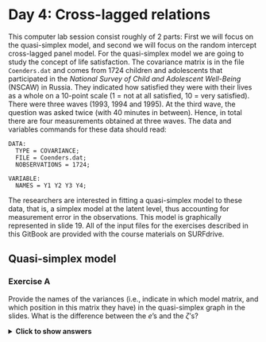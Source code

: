 # Day 4: Cross-lagged relations

This computer lab session consist roughly of 2 parts: First we will focus on the quasi-simplex model, and second we will focus on the random intercept cross-lagged panel model. For the quasi-simplex model we are going to study the concept of life satisfaction. The covariance matrix is in the file `Coenders.dat` and comes from 1724 children and adolescents that participated in the *National Survey of Child and Adolescent Well-Being* (NSCAW) in Russia. They indicated how satisfied they were with their lives as a whole on a 10-point scale (1 = not at all satisfied, 10 = very satisfied). There were three waves (1993, 1994 and 1995). At the third wave, the question was asked twice (with 40 minutes in between). Hence, in total there are four measurements obtained at three waves. The data and variables commands for these data should read:

```
DATA: 
  TYPE = COVARIANCE;
  FILE = Coenders.dat;
  NOBSERVATIONS = 1724;

VARIABLE: 
  NAMES = Y1 Y2 Y3 Y4;
```

The researchers are interested in fitting a quasi-simplex model to these data, that is, a simplex model at the latent level, thus accounting for measurement error in the observations. This model is graphically represented in slide 19. All of the input files for the exercises described in this GitBook are provided with the course materials on SURFdrive.


## Quasi-simplex model

### Exercise A
Provide the names of the variances (i.e., indicate in which model matrix, and which position in this matrix they have) in the quasi-simplex graph in the slides. What is the difference between the $e$’s and the $\zeta$’s?

<details>
  <summary><b>Click to show answers</b></summary>

$e$’s are residuals at the measurement level and can be found in the $\theta$-matrix. They only influence the observation at a single occasion in time. $\zeta$’s are residuals of the simplex process and can be found in the $\psi$-matrix. Their effect is carried forward to future observation through the autoregressive relationships. This difference allows Mplus to estimate both types of ``errors''. 

`r if(knitr::is_html_output()){"\\details"}`

### Exercise B
How would you specify the model in Mplus?

<details>
  <summary><b>Click to show answers</b></summary>
See the Mplus input file `Exercise B.inp`. 

`r if(knitr::is_html_output()){"\\details"}`

### Exercise C

Determine the number of degrees of freedom for this model (indicate how you obtained this number). Is it possible to estimate this model?

<details>
  <summary><b>Click to show answers</b></summary>

There are $\frac{4 \times 5}{2} = 10$ unique elements in $S$.

Free parameters:

- 4 residual variances at measurement level
- 1 factor variance
- 3 residual factor variances
- 3 regression parameters
- 11 parameters in total.

Therefore, we have $10 - 11 = -1$ *df*. It is not possible to estimate this model because we are trying to estimate more parameters than we have information in the data. 
`r if(knitr::is_html_output()){"\\details"}`

### Exercise D

To make sure a quasi-simplex model is identified, often the variances of the measurement errors are constrained to be equal over time. How can you do this in Mplus? How many *df* does this model have?

<details>
  <summary><b>Click to show answers</b></summary>

See the Mplus input file `Exercise E.inp` for how to constrain the measurement error variances over time. With constrained measurment error variances, we estimate 3 parameters less. So, we estimate $11 - 3 = 8$ and therefore have $10 - 8 = 2$ *df*. 

`r if(knitr::is_html_output()){"\\details"}`

### Exercise E
Run the model and report on the model fit.

<details>
  <summary><b>Click to show answers</b></summary>
We find the below fit indices: 

- $\chi^{2}$ = 13.29 with *df* = 2, $p = .0013$,
- RMSEA = .057,
- CFI = .994, and
- TLI = .981.

Except for $\chi^{2}$ test of model fit, the model seems to fit the data well. Note, however, that the sample size is very large and therefore the $\chi^{2}$ is likely to be significant, even for minor problems with model fit. 

`r if(knitr::is_html_output()){"\\details"}`

### Exercise F

The quasi-simplex model you just ran, led to the following warning:

```
WARNING: THE LATENT VARIABLE COVARIANCE MATRIX (PSI) IS NOT POSITIVE DEFINITE. THIS COULD INDICATE A NEGATIVE VARIANCE/RESIDUAL VARIANCE FOR A LATENT VARIABLE, A CORRELATION GREATER OR EQUAL TO ONE BETWEEN TWO LATENT VARIABLES, OR A LINEAR DEPENDENCY AMONG MORE THAN TWO LATENT VARIABLES. CHECK THE TECH4 OUTPUT FOR MORE INFORMATION. PROBLEM INVOLVING VARIABLE ETA4.
```

What is the problem? 

<details>
  <summary><b>Click to show answers</b></summary>

In your output, look at the reported (estimated) residual variances. We find that the residual variance of `ETA4` is estimated to be negative. This is a Heywood case and it is causing the warning to appear. Note however, that it is significant, so ``just" fixing it to 0 as a solution is probably not warrented here. 

`r if(knitr::is_html_output()){"\\details"}`

### Exercise G
As indicated in the description of the data, the third and fourth measurement were obtained at the same measurement wave (with only 40 minutes in between). Hence, the researchers proposed the following model instead of the regular quasi-simplex model. Explain why this model makes more sense for these data than the regular quasi-simplex model. Tip: check the description of the study at the beginning of this exercise. 

![Adjusted quasi-simplex model.](Simplex-adjusted.png){width=400px}

<details>
  <summary><b>Click to show answers</b></summary>
At each occasion there is a latent variable which represents Life Satisfaction. At the first two occasions there was only a single indicator of this latent variable, but at the third occasion there were two indicators.
`r if(knitr::is_html_output()){"\\details"}`

### Exercise H
How many *df* does this model have? Note that we keep the constraint on the variances of the measurement errors.

<details>
  <summary><b>Click to show answers</b></summary>
There are $\frac{4*5}{2} = 10$ unique elements in S. We freely estimate: 

- 1 constrained residual variances at measurement level
- 1 factor variance
- 2 residual factor variances
- 2 regression parameters
- 1 factor loading
- 7 parameters in total.

Therefore, we have $10 - 7 = 3$ *df*. 
`r if(knitr::is_html_output()){"\\details"}`

### Exercise I
Are these two models nested? If so, how? If not, why not, and how could we compare them?

<details>
  <summary><b>Click to show answers</b></summary>
Yes, they are nested: this model is a special case of the previous model, as it is based on having `ETA3` and `ETA4` from the previous model now being a single latent variable. That is, we can constrain the residual variance of `ETA4` to zero to get the alternative model. This gives us 1 *df* for the difference.
`r if(knitr::is_html_output()){"\\details"}`

### Exercise J
Specify this model in Mplus and run it. Report on the model fit.

<details>
  <summary><b>Click to show answers</b></summary>
See the Mplus input file `Excercise J.inp` for the model specification in Mplus. Apart from the $\chi^{2}$-test of model fit, the model fits well: 

- $\chi^{2} (3) = 27.37$, with $p < .001$,
- RMSEA = 0.069,
- CFI = 0.987,
- TLI = 0.973, and
- SRMR = 0.039.

`r if(knitr::is_html_output()){"\\details"}`

### Exercise K
Compare the two models to each other. What can you conclude?

<details>
  <summary><b>Click to show answers</b></summary>
Comparing both models using the $\Delta \chi^{2}$-test gives us $27.37 – 13.29 = 14.0$ with 1 *df* such that $p < .001$. This implies that imposing the restriction is not tenable. You can calculate the *p*-value of the $\Delta \chi^{2}$ using the `pchisq()`-function in R (with the `lower.tail` argument set to `FALSE`), or [an online tool](http://www.fourmilab.ch/rpkp/experiments/analysis/chiCalc.html)

Comparing the models using information criteria gives us AIC = 29593 and BIC = 29637 for the first model, and AIC = 29605 and BIC = 29643 for the second. In conclusion, all measures indicate the first model is better. However, the current model makes more theoretical sense, and the negative variance estimate in the first model is a problem. For these 2 reasons, we should prefer the current model.
`r if(knitr::is_html_output()){"\\details"}`

### Exercise L
Can you improve the second model in any way? Indicate which parameter you would add to your model, and what this parameter represents in substantive terms.

<details>
  <summary><b>Click to show answers</b></summary>
You can get the modification indices by adding `MOD` to the `OUTPUT` command. Here, the suggested BY statements make no sense (later life satisfaction as an indicator of previous life satisfaction). With regards to the ON statement, only the suggested effect of `ETA3 ON ETA1` makes sense as we then predict forwards in time. The WITH statement suggests adding a covariance between the residuals of `y3` and `y4`. If we add this covariance and look at the standardized results, we get a correlation. This correlation actually quite high: $.522$ (SE = .044), $p < .001$. 
`r if(knitr::is_html_output()){"\\details"}`

### Exercise M
Run a model in which you include the `Y3 WITH Y4` parameter. Where will this relationship end up in the model? Does it lead to a significant improvement? How would you interpret this additional parameter?

<details>
  <summary><b>Click to show answers</b></summary>
See `Exercise M.inp` for the Mplus specification of this model. The `Y3 WITH Y4` parameter is an additional covariance between the residuals of `y3` and `y4` (so not between `y3` and `y4` themselves). Model fit is quite good (except for the $\chi^{2}$-test of model fit): 

- $\chi^{2} (2) = 7.077$, $p = .0291$,
- RMSEA = 0.038,
- CFI = 0.997,
- TLI = 0.992, and 
- SRMR = 0.011. 

To compare this model to the previous model, we can do a the $\Delta \chi^{2}$-test: $27.37 – 7.08 = 20.29$, with 1 *df* such that $p < .001$, which implies that adding the covariance between the residuals leads to a significant improvement in model fit. This additional parameter implies that `y3` and `y4` have more in common with each other than what would be expected based on their common dependence on `ETA3`. Note that in the standardized results, the WITH statement can be interpreted as a correlation, and it is quite high: $.522$ (SE = .044), $p < .001$. 
`r if(knitr::is_html_output()){"\\details"}`

## CLPM & RI-CLPM
For the cross-lagged panel model (CLPM) and the random intercept cross-lagged panel model (RI-CLPM) we are going to analyze data that were reported in [Davies, Martin, Coe and Cummings (2016)](10.1017/S0954579416000237). The summary data (means, standard deviations and correlation matrix) are included in Davies.dat, and contains the means, standard deviations, and the correlation matrix. The number of observations is 232. There are 5 waves of data, taken when the child was 7, 8, 13, 14, and 15 years old. The order of the variables is:

- Child gender
- Parental education
- Interparental hostility (waves 1-5): composite score based on observational data and questionnaires, reflecting the degree of hostility between the parents
- Interparental dysphoria (waves 1-5): based on composite score based on observational data and questionnaires, reflecting the degree of dysphoria
- Child/adolescent insecurity in the relationship with the parents (waves 1-5)
- Psychological problems (waves 1-5): based on the subscales anxious/depressed, withdrawal, aggressive behaviors, and delinquency scales of the Child Behavior Checklist (CBCL), filled out by both parents.

Here we will focus on *Interparental dysphoria* and *Psychological problems* of the child. The DATA and VARIABLE commands should be:

```
DATA: 
  TYPE = MEANS STDEVIATIONS CORRELATION;
  FILE = Davies.dat;
  NOBSERVATIONS = 232;

VARIABLE: 
  NAMES = ChildGen ParentEd
  Hos1 Hos2 Hos3 Hos4 Hos5 Dys1 Dys2 Dys3 Dys4 Dys5
  Ins1 Ins2 Ins3 Ins4 Ins5 PsPr1 PsPr2 PsPr3 PsPr4 PsPr5;
  USEVARIABLES = Dys1-Dys5 PsPr1-PsPr5;
```

### Exercise A

How many sample statistics are there for this data set (focusing on the 5 measures of dysphoria and the 5 measures of psychological problems?

<details>
  <summary><b>Click to show answers</b></summary>

There are 10 observed variables such that there are $\frac{10*11}{2} = 55$ unique elements in the observed covariance matrix S, and 10 observed means in M. Therefore, there are 65 sample statistics in total.

`r if(knitr::is_html_output()){"\\details"}`

### Exercise B
We begin with an RI-CLPM (see slide 53). For now, do not impose any constraints on the parameters across time. Draw the model, and indicate which parameters will be estimated freely. How many parameters will be estimated in total? So how many *df* are there?

<details>
  <summary><b>Click to show answers</b></summary>
In the RI-CLPM we estimate:

- 2 variances for the random intercepts,
- 1 covariance between the random intercepts,
- 2 variances for the within-person centered variables at wave 1,
- 1 covariance between the within-person centered variables at wave 1,
- 8 residual variances (for the dynamic errors of both variables at wave 2-5),
- 4 covariances between the residuals (for the dynamics errors at waves 2-5),
- 16 lagged parameters (4 for each interval), and
- 10 means.

In total, we estimate 44 parameters such that we have $65 - 44 = 21$ *df*. 
`r if(knitr::is_html_output()){"\\details"}`

### Exercise C
Run the model. Check whether the number of *df* is correct. Also look at the TECH1 output, to see if you understand where the free parameters are. What is the model fit?

<details>
  <summary><b>Click to show answers</b></summary>
The input for this model is in `RICLPM.inp`. The model means are estimated in the $\nu$-matrix, no parameters are estimated in the $\theta$-matrix (measurement error variances), $\lambda$-matrix (factor loadings), or $\alpha$-matrix (means/intercepts of the latent variables). The variances and covariance of the random intercepts, the within-person centered variables at wave 1, and the dynamic errors at subsequent waves are all estimated in the $\psi$-matrix. The lagged regression coefficients are estimated in $\beta$.

Apart from the $\chi^{2}$-test of model, all fit indices indicate at least acceptable fit. 

- $\chi^{2} (21) = 41.451$, $p = .005$,
- RMSEA = 0.065,
- CFI = 0.979,
- TLI = 0.956, and
- SRMR = 0.029.

`r if(knitr::is_html_output()){"\\details"}`

### Exercise D
Include the significant standardized parameter estimates for the covariances (i.e., the WITH statements) and the lagged regression parameters (i.e., the ON statements) in the figure below. Indicate which part of the model is considered the between-person part, and which part is the within-person part.

![The bivariate random-intercept cross-lagged panel model with 5 repeated measures (waves).](figures/RICLPM-5waves.png){width=500px}

### Exercise E
Omit the random intercepts. How many parameters and *df* does this model have? What is the model fit?

<details>
  <summary><b>Click to show answers</b></summary>
The input for this model is `CLPMasRICLPM.inp`. The model has three parameters less (and thus 3 *df* more) than the previous model: 2 variances and the covariance for the random intercepts.

The model fit indices show that this model does not fit well: 

- $\chi^{2} (24) = 73.374$, $p < .001$,
- RMSEA = 0.094,
- CFI = 0.950,
- TLI = 0.907, and
- SRMR = 0.061.

`r if(knitr::is_html_output()){"\\details"}`

### Exercise F
Specify the CLPM and run this model. Compare it to the previous two models. How are these models related?

<details>
  <summary><b>Click to show answers</b></summary>
The input for this model is in `CLPM.inp`. This model is statistically identical to the previous model; these are different parameterizations of the same model. The model fit is therefore also exactly the same. Hence, this model is a special case of the RI-CLPM. 

Comparing the two models using a chi-square difference test gives: $\Delta \chi^{2} = 73.37 - 41.45 = 31.92$ with $24 – 21 = 3$ *df*, $p < .001$. Hence, the random intercepts should not be omitted; put differently, there are stable, trait-like difference between families in the two variables (parental dysphoria and psychological problems).

However, when constraints are placed on the bound of the parameter space (which is the case here, fixing a variance to 0 is its absolute minimum value), we should actually use the chi-bar-square test ($\bar{\chi}^{2}$-test; Stoel et al. 2006). The traditional $\Delta \chi^{2}$-test does not take into account that variances can only be positive and is therefore conservative. This means that if it is significant, we are certain that the correct test (i.e., the $\bar{\chi}^{2}$ test) would also be significant.  On the other hand, when the usual chi‐square test is not significant, we do not know anything about the result of the correct test (it can be significant or not significant).

If you are working in R with the lavaan-package, you can find more information about the $\bar{\chi}^{2}$-test at [jeroendmulder.github.io/RI-CLPM/lavaan.html#(bar{chi}^{2})-test](https://jeroendmulder.github.io/RI-CLPM/lavaan.html#(bar{chi}^{2})-test). For Mplus users, there is a [Shiny app by Rebecca Kuiper](https://www.uu.nl/staff/RMKuiper/Websites %2F Shiny apps) available as well. 

`r if(knitr::is_html_output()){"\\details"}`

### Exercise G
Include the significant standardized parameter estimates for the covariances and the lagged regression parameters in the figure below.

![The bivariate cross-lagged panel model with 5 repeated measures (waves).](CLPM-5waves.png){width=500px}

### Exercise H

Discuss how the model results differ.

<details>
  <summary><b>Click to show answers</b></summary>

**Cross-lagged relationships**
In the RI-CLPM none of the cross-lagged parameters are significant. In contrast, in the CLPM there is a positive relationship from `PsPr1` to `Dys2`. This implies that higher levels of children’s psychological problems at age 7 are followed by higher levels of interparental dysphoria at age 8. Moreover, from age 14 to 15 both cross-lagged parameters are significant and positive, indicating that psychological problems are followed by increases in interparental dysphoria, but also that increased interparental dysphoria is followed by an increase in psychological problems for the adolescent.

**Autoregressive parameters**
The autoregressive parameters in the RI-CLPM are lower, and have larger SE’s, such that fewer reach significance. This is expected as within-person stability is now captures in the random intercepts, rather than in the autoregressive effects in the CLPM. 

**Correlations**
In the CLPM only the residual correlation at wave 2 is significant; it is negative, indicating that external effects tend to have an opposite effect on these two processes; increases in Dysphoria are accompanied by decreases in psychological problems and vice versa. In the RI-CLPM, the within-person correlation at wave 1 is not significantly different from zero; however, at waves 2, 3 and 4 the correlations between the residuals is significant and negative. At wave 5 the residual variance is not significant.

In the RI-CLPM there is also the correlation between the random intercepts (i.e., the trait-like difference between families). This turns out to be a very substantial correlation of .63: Hence, in contrast to the results from the CLPM and the within-level results from the RI-CLPM, there is a strong positive relationship between trait-like levels of interparental dysphoria and trait-like levels of psychological problems.

`r if(knitr::is_html_output()){"\\details"}`

